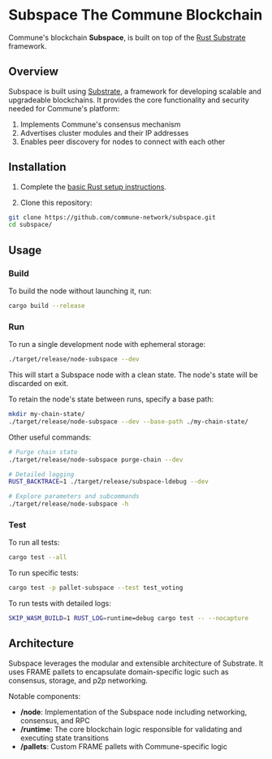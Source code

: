 # Subspace The Commune Blockchain

Commune's blockchain **Subspace**, is built on top of the [Rust Substrate](https://docs-substrate-io.translate.goog/learn/rust-basics/?_x_tr_sl=en&_x_tr_tl=cs&_x_tr_hl=cs&_x_tr_pto=sc) framework.

## Overview

Subspace is built using [Substrate](https://substrate.io/), a framework for developing scalable and upgradeable blockchains. It provides the core functionality and security needed for Commune's platform:

1. Implements Commune's consensus mechanism
2. Advertises cluster modules and their IP addresses
3. Enables peer discovery for nodes to connect with each other

## Installation

1. Complete the [basic Rust setup instructions](https://github.com/renlabs-dev/subspace-network/blob/main/docs/rust-setup.md).

2. Clone this repository:

```bash
git clone https://github.com/commune-network/subspace.git
cd subspace/
```

## Usage

### Build

To build the node without launching it, run:

```bash
cargo build --release
```

### Run

To run a single development node with ephemeral storage:

```bash
./target/release/node-subspace --dev
```

This will start a Subspace node with a clean state. The node's state will be discarded on exit.

To retain the node's state between runs, specify a base path:

```bash
mkdir my-chain-state/
./target/release/node-subspace --dev --base-path ./my-chain-state/
```

Other useful commands:

```bash
# Purge chain state
./target/release/node-subspace purge-chain --dev

# Detailed logging
RUST_BACKTRACE=1 ./target/release/subspace-ldebug --dev

# Explore parameters and subcommands
./target/release/node-subspace -h
```

### Test

To run all tests:

```bash
cargo test --all
```

To run specific tests:

```bash
cargo test -p pallet-subspace --test test_voting
```

To run tests with detailed logs:

```bash
SKIP_WASM_BUILD=1 RUST_LOG=runtime=debug cargo test -- --nocapture
```

## Architecture

Subspace leverages the modular and extensible architecture of Substrate. It uses FRAME pallets to encapsulate domain-specific logic such as consensus, storage, and p2p networking.

Notable components:

- **/node**: Implementation of the Subspace node including networking, consensus, and RPC
- **/runtime**: The core blockchain logic responsible for validating and executing state transitions
- **/pallets**: Custom FRAME pallets with Commune-specific logic
